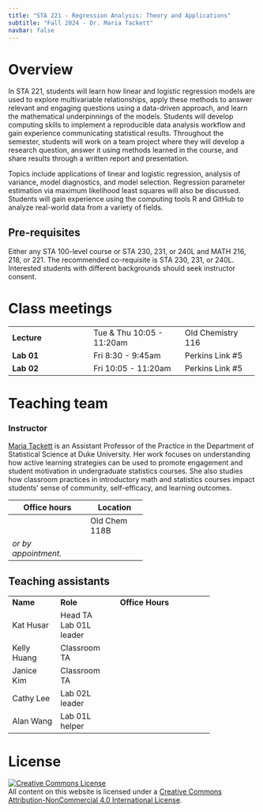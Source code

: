 ```yaml
---
title: "STA 221 - Regression Analysis: Theory and Applications"
subtitle: "Fall 2024 - Dr. Maria Tackett"
navbar: false
---
```


# Overview

In STA 221, students will learn how linear and logistic regression models are used to explore multivariable relationships, apply these methods to answer relevant and engaging questions using a data-driven approach, and learn the mathematical underpinnings of the models. Students will develop computing skills to implement a reproducible data analysis workflow and gain experience communicating statistical results. Throughout the semester, students will work on a team project where they will develop a research question, answer it using methods learned in the course, and share results through a written report and presentation.

Topics include applications of linear and logistic regression, analysis of variance, model diagnostics, and model selection. Regression parameter estimation via maximum likelihood least squares will also be discussed. Students will gain experience using the computing tools R and GitHub to analyze real-world data from a variety of fields.

## Pre-requisites

Either any STA 100-level course or STA 230, 231, or 240L and MATH 216, 218, or 221. The recommended co-requisite is STA 230, 231, or 240L. Interested students with different backgrounds should seek instructor consent.

# Class meetings

+------------------------+---------------------------+----------------------+
| **Lecture**            | Tue & Thu 10:05 - 11:20am | Old Chemistry 116    |
+------------------------+---------------------------+----------------------+
| **Lab 01**             | Fri 8:30 - 9:45am         | Perkins Link #5      |
+------------------------+---------------------------+----------------------+
| **Lab 02**             | Fri 10:05 - 11:20am       | Perkins Link #5      |
+------------------------+---------------------------+----------------------+

# Teaching team

### Instructor

[Maria Tackett](https://www2.stat.duke.edu/~mt324) is an Assistant Professor of the Practice in the Department of Statistical Science at Duke University. Her work focuses on understanding how active learning strategies can be used to promote engagement and student motivation in undergraduate statistics courses. She also studies how classroom practices in introductory math and statistics courses impact students' sense of community, self-efficacy, and learning outcomes.

+----------------------+---------------+
| Office hours         | Location      |
+======================+===============+
|                      | Old Chem 118B |
+----------------------+---------------+
| *or by appointment.* |               |
+----------------------+---------------+

## Teaching assistants

+-------------+----------------+--------------------------+
| **Name**    | **Role**       | **Office Hours**         |
+-------------+----------------+--------------------------+
| Kat Husar   | Head TA\       |                          |
|             | Lab 01L leader |                          |
+-------------+----------------+--------------------------+
| Kelly Huang | Classroom TA   |                          |
+-------------+----------------+--------------------------+
| Janice Kim  | Classroom TA   |                          |
+-------------+----------------+--------------------------+
| Cathy Lee   | Lab 02L leader |                          |
+-------------+----------------+--------------------------+
| Alan Wang   | Lab 01L helper |                          |
+-------------+----------------+--------------------------+

# License

<a rel="license" href="http://creativecommons.org/licenses/by-nc/4.0/">![Creative Commons License](https://i.creativecommons.org/l/by-nc/4.0/88x31.png){alt="Creative Commons License" style="border-width:0"}</a><br />All content on this website is licensed under a <a rel="license" href="http://creativecommons.org/licenses/by-nc/4.0/">Creative Commons Attribution-NonCommercial 4.0 International License</a>.
